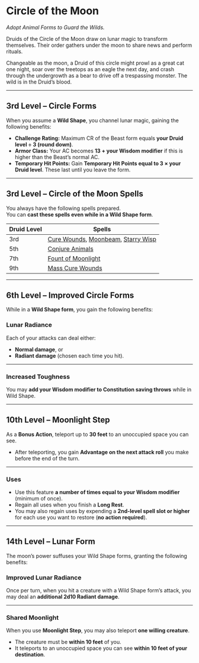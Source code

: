 # Circle of the Moon

_Adopt Animal Forms to Guard the Wilds._

Druids of the Circle of the Moon draw on lunar magic to transform themselves. Their order gathers under the moon to share news and perform rituals.

Changeable as the moon, a Druid of this circle might prowl as a great cat one night, soar over the treetops as an eagle the next day, and crash through the undergrowth as a bear to drive off a trespassing monster. The wild is in the Druid’s blood.

---

## 3rd Level – Circle Forms

When you assume a **Wild Shape**, you channel lunar magic, gaining the following benefits:

- **Challenge Rating:** Maximum CR of the Beast form equals **your Druid level ÷ 3 (round down)**.
- **Armor Class:** Your AC becomes **13 + your Wisdom modifier** if this is higher than the Beast’s normal AC.
- **Temporary Hit Points:** Gain **Temporary Hit Points equal to 3 × your Druid level**. These last until you leave the form.

---

## 3rd Level – Circle of the Moon Spells

You always have the following spells prepared.  
You can **cast these spells even while in a Wild Shape form**.

| Druid Level | Spells                                                                                                                                                                          |
| ----------- | ------------------------------------------------------------------------------------------------------------------------------------------------------------------------------- |
| 3rd         | [Cure Wounds](http://dnd2024.wikidot.com/spell:cure-wounds), [Moonbeam](http://dnd2024.wikidot.com/spell:moonbeam), [Starry Wisp](http://dnd2024.wikidot.com/spell:starry-wisp) |
| 5th         | [Conjure Animals](http://dnd2024.wikidot.com/spell:conjure-animals)                                                                                                             |
| 7th         | [Fount of Moonlight](http://dnd2024.wikidot.com/spell:fount-of-moonlight)                                                                                                       |
| 9th         | [Mass Cure Wounds](http://dnd2024.wikidot.com/spell:mass-cure-wounds)                                                                                                           |

---

## 6th Level – Improved Circle Forms

While in a **Wild Shape form**, you gain the following benefits:

### Lunar Radiance

Each of your attacks can deal either:

- **Normal damage**, or
- **Radiant damage** (chosen each time you hit).

---

### Increased Toughness

You may **add your Wisdom modifier to Constitution saving throws** while in Wild Shape.

---

## 10th Level – Moonlight Step

As a **Bonus Action**, teleport up to **30 feet** to an unoccupied space you can see.

- After teleporting, you gain **Advantage on the next attack roll** you make before the end of the turn.

---

### Uses

- Use this feature **a number of times equal to your Wisdom modifier** (minimum of once).
- Regain all uses when you finish a **Long Rest**.
- You may also regain uses by expending a **2nd-level spell slot or higher** for each use you want to restore (**no action required**).

---

## 14th Level – Lunar Form

The moon’s power suffuses your Wild Shape forms, granting the following benefits:

### Improved Lunar Radiance

Once per turn, when you hit a creature with a Wild Shape form’s attack, you may deal an **additional 2d10 Radiant damage**.

---

### Shared Moonlight

When you use **Moonlight Step**, you may also teleport **one willing creature**.

- The creature must be **within 10 feet** of you.
- It teleports to an unoccupied space you can see **within 10 feet of your destination**.
